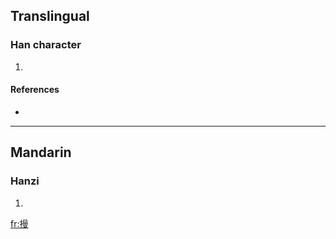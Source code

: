==Translingual==

===Han character===
{{Han char|rn=64|rad=手|as=11|sn=14|four=|canj=手日田水 (QAWE)}}

# {{defn|Han|sort=手11}}

====References====
* {{Han ref|kx=0451.210|dkj=12635|dj=0802.020|hdz=31946.010|uh=6471|ud=25713}}

----

==Mandarin==

===Hanzi===
{{cmn-hanzi|pin=[[mán]] ([[man2]])|wg=man<sup>2</sup>}}

# {{defn|Mandarin|sort=手11}}

[[fr:摱]]